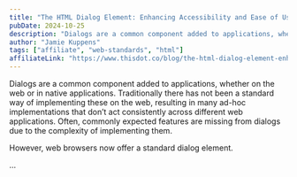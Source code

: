 ```yaml
---
title: "The HTML Dialog Element: Enhancing Accessibility and Ease of Use"
pubDate: 2024-10-25
description: "Dialogs are a common component added to applications, whether on the web or in native applications. Traditionally there has not been a standard way of implementing these on the web, resulting in many ad-hoc implementations that don’t act consistently across different web applications. Often, commonly expected features are missing from dialogs due to the complexity of implementing them."
author: "Jamie Kuppens"
tags: ["affiliate", "web-standards", "html"]
affiliateLink: "https://www.thisdot.co/blog/the-html-dialog-element-enhancing-accessibility-and-ease-of-use"
---
```


Dialogs are a common component added to applications, whether on the web or in
native applications. Traditionally there has not been a standard way of
implementing these on the web, resulting in many ad-hoc implementations that
don’t act consistently across different web applications. Often, commonly
expected features are missing from dialogs due to the complexity of
implementing them.

However, web browsers now offer a standard dialog element.

...
